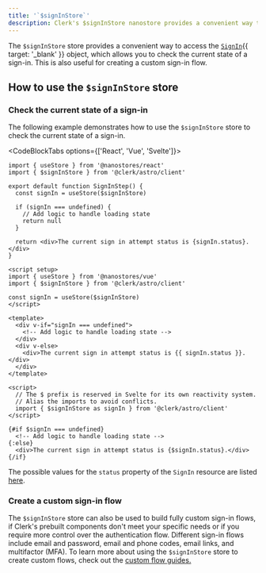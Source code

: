 ```yaml
---
title: '`$signInStore`'
description: Clerk's $signInStore nanostore provides a convenient way to access the SignIn object, which allows you to check the current state of a sign-in.
---
```


The `$signInStore` store provides a convenient way to access the [`SignIn`](/docs/references/javascript/sign-in/sign-in){{ target: '_blank' }} object, which allows you to check the current state of a sign-in. This is also useful for creating a custom sign-in flow.

## How to use the `$signInStore` store

### Check the current state of a sign-in

The following example demonstrates how to use the `$signInStore` store to check the current state of a sign-in.

<CodeBlockTabs options={['React', 'Vue', 'Svelte']}>
  ```tsx {{ filename: 'sign-in-step.tsx' }}
  import { useStore } from '@nanostores/react'
  import { $signInStore } from '@clerk/astro/client'

  export default function SignInStep() {
    const signIn = useStore($signInStore)

    if (signIn === undefined) {
      // Add logic to handle loading state
      return null
    }

    return <div>The current sign in attempt status is {signIn.status}.</div>
  }
  ```

  ```vue {{ filename: 'sign-in-step.vue' }}
  <script setup>
  import { useStore } from '@nanostores/vue'
  import { $signInStore } from '@clerk/astro/client'

  const signIn = useStore($signInStore)
  </script>

  <template>
    <div v-if="signIn === undefined">
      <!-- Add logic to handle loading state -->
    </div>
    <div v-else>
      <div>The current sign in attempt status is {{ signIn.status }}.</div>
    </div>
  </template>
  ```

  ```svelte {{ filename: 'sign-in-step.svelte' }}
  <script>
    // The $ prefix is reserved in Svelte for its own reactivity system.
    // Alias the imports to avoid conflicts.
    import { $signInStore as signIn } from '@clerk/astro/client'
  </script>

  {#if $signIn === undefined}
    <!-- Add logic to handle loading state -->
  {:else}
    <div>The current sign in attempt status is {$signIn.status}.</div>
  {/if}
  ```
</CodeBlockTabs>

The possible values for the `status` property of the `SignIn` resource are listed [here](/docs/references/javascript/sign-in/sign-in#properties).

### Create a custom sign-in flow

The `$signInStore` store can also be used to build fully custom sign-in flows, if Clerk's prebuilt components don't meet your specific needs or if you require more control over the authentication flow. Different sign-in flows include email and password, email and phone codes, email links, and multifactor (MFA). To learn more about using the `$signInStore` store to create custom flows, check out the [custom flow guides.](/docs/custom-flows/overview)
